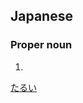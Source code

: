 ==Japanese==
{{ja-kanjitab|垂|井}}

===Proper noun===
{{ja-pos|proper|たるい}}

# {{surname|lang=ja}}

[[Category:Japanese surnames|たるい]]